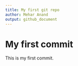```yaml
---
title: My first git repo
author: Mehar Anand
output: github_document
---
```


# My first commit

This is my first commit.